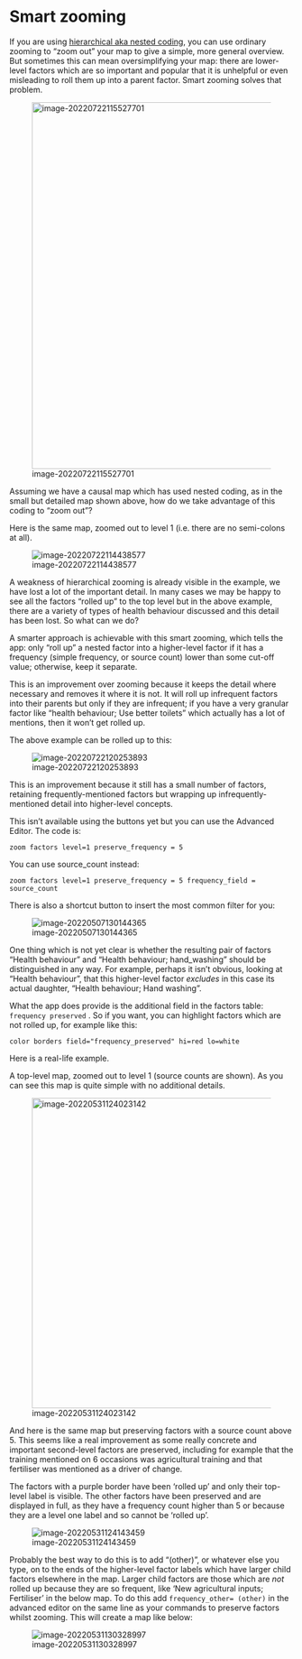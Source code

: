 # Smart zooming{#smart-zoom}

If you are using [hierarchical aka nested coding](#xsimplifying-with-hierarchical), you can use ordinary zooming to "zoom out" your map to give a simple, more general overview. But sometimes this can mean oversimplifying your map: there are lower-level factors which are so important and popular that it is unhelpful or even misleading to roll them up into a parent factor. Smart zooming solves that problem.

![image-20220722115527701](_assets/image-20220722115527701.png){width=650}



Assuming we have a causal map which has used nested coding, as in the small but detailed map shown above, how do we take advantage of this coding to “zoom out”?  

Here is the same map, zoomed out to level 1 (i.e. there are no semi-colons at all).

![image-20220722114438577](_assets/image-20220722114438577.png){Width=650}

A weakness of hierarchical zooming is already visible in the example, we have lost a lot of the important detail. In many cases we may be happy to see all the factors “rolled up” to the top level but in the above example, there are a variety of types of health behaviour discussed and this detail has been lost. So what can we do? 

A smarter approach is achievable with this smart zooming, which tells the app: only "roll up" a nested factor into a higher-level factor if it has a frequency (simple frequency, or source count) lower than some cut-off value; otherwise, keep it separate. 

This is an improvement over zooming because it keeps the detail where necessary and removes it where it is not. It will roll up infrequent factors into their parents but only if they are infrequent; if you have a very granular factor like "health behaviour; Use better toilets" which actually has a lot of mentions, then it won't get rolled up. 

The above example can be rolled up to this:

![image-20220722120253893](_assets/image-20220722120253893.png){Width=650}

This is an improvement because it still has a small number of factors, retaining frequently-mentioned factors but wrapping up infrequently-mentioned detail into higher-level concepts. 

This isn't available using the buttons yet but you can use the Advanced Editor. The code is:

```
zoom factors level=1 preserve_frequency = 5
```

You can use source_count instead:

```
zoom factors level=1 preserve_frequency = 5 frequency_field = source_count
```

There is also a shortcut button to insert the most common filter for you:

![image-20220507130144365](_assets/image-20220507130144365.png)



One thing which is not yet clear is whether the resulting pair of factors "Health behaviour" and "Health behaviour; hand_washing" should be distinguished in any way. For example, perhaps it isn't obvious, looking at "Health behaviour", that this higher-level factor *excludes* in this case its actual daughter,  "Health behaviour; Hand washing".

What the app does provide is the additional field in the factors table: `frequency preserved` . So if you want, you can highlight factors which are not rolled up, for example like this:

```
color borders field="frequency_preserved" hi=red lo=white
```

Here is a real-life example. 

A top-level map, zoomed out to level 1 (source counts are shown). As you can see this map is quite simple with no additional details.

![image-20220531124023142](_assets/image-20220531124023142.png){width=550}

And here is the same map but preserving factors with a source count above 5. This seems like a real improvement as some really concrete and important second-level factors are preserved, including for example that the training mentioned on 6 occasions was agricultural training and that fertiliser was mentioned as a driver of change. 

The factors with a purple border have been ‘rolled up’ and only their top-level label is visible. The other factors have been preserved and are displayed in full, as they have a frequency count higher than 5 or because they are a level one label and so cannot be ‘rolled up’.

![image-20220531124143459](_assets/image-20220531124143459.png)



Probably the best way to do this is to add "(other)", or whatever else you type, on to the ends of the higher-level factor labels which have larger child factors elsewhere in the map. Larger child factors are those which are *not* rolled up because they are so frequent, like 'New agricultural inputs; Fertiliser' in the below map. To do this add `frequency_other= (other)` in the advanced editor on the same line as your commands to preserve factors whilst zooming. This will create a map like below:

![image-20220531130328997](_assets/image-20220531130328997.png)
